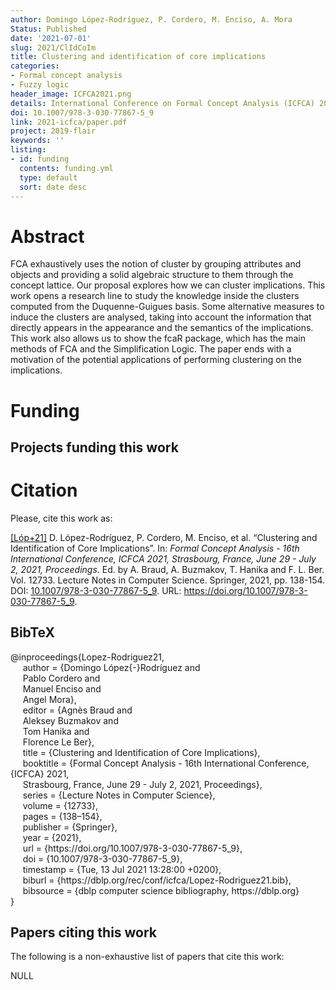 ```yaml
---
author: Domingo López-Rodríguez, P. Cordero, M. Enciso, A. Mora
Status: Published
date: '2021-07-01'
slug: 2021/ClIdCoIm
title: Clustering and identification of core implications
categories:
- Formal concept analysis
- Fuzzy logic
header_image: ICFCA2021.png
details: International Conference on Formal Concept Analysis (ICFCA) 2021
doi: 10.1007/978-3-030-77867-5_9
link: 2021-icfca/paper.pdf
project: 2019-flair
keywords: ''
listing:
- id: funding
  contents: funding.yml
  type: default
  sort: date desc
---
```



# Abstract


FCA exhaustively uses the notion of cluster by grouping attributes and objects and providing a solid algebraic structure to them through the concept lattice. Our proposal explores how we can cluster implications.  This work opens a research line to study the knowledge inside the clusters computed from the Duquenne-Guigues basis. Some alternative measures to induce the clusters are analysed, taking into account the information that directly appears in the appearance  and the semantics of the implications.  This work also allows us to show the fcaR package,   which has the main methods of FCA and the Simplification Logic.  The paper ends with a motivation of the potential applications of performing clustering on the implications.




# Funding
::: {.callout-note appearance='minimal' collapse=false}
## Projects funding this work

:::{#funding}
:::
:::









# Citation
Please, cite this work as:


<a name=bib-Lopez-Rodriguez21></a>[[Lóp+21]](#cite-Lopez-Rodriguez21) D. López-Rodríguez, P. Cordero, M. Enciso, et al. “Clustering and Identification of Core Implications”. In: _Formal Concept Analysis - 16th International Conference, ICFCA 2021, Strasbourg, France, June 29 - July 2, 2021, Proceedings_. Ed. by A. Braud, A. Buzmakov, T. Hanika and F. L. Ber. Vol. 12733. Lecture Notes in Computer Science. Springer, 2021, pp. 138-154. DOI: [10.1007/978-3-030-77867-5\_9](https://doi.org/10.1007%2F978-3-030-77867-5%5C_9). URL: [https://doi.org/10.1007/978-3-030-77867-5\_9](https://doi.org/10.1007/978-3-030-77867-5\_9).

::: {.callout-note appearance="minimal" collapse=true}

## BibTeX

@inproceedings{Lopez-Rodriguez21,<br>&nbsp;&nbsp;&nbsp;&nbsp;  author    = {Domingo López{-}Rodríguez and<br>&nbsp;&nbsp;&nbsp;&nbsp;               Pablo Cordero and<br>&nbsp;&nbsp;&nbsp;&nbsp;               Manuel Enciso and<br>&nbsp;&nbsp;&nbsp;&nbsp;               Angel Mora},<br>&nbsp;&nbsp;&nbsp;&nbsp;  editor    = {Agnès Braud and<br>&nbsp;&nbsp;&nbsp;&nbsp;               Aleksey Buzmakov and<br>&nbsp;&nbsp;&nbsp;&nbsp;               Tom Hanika and<br>&nbsp;&nbsp;&nbsp;&nbsp;               Florence Le Ber},<br>&nbsp;&nbsp;&nbsp;&nbsp;  title     = {Clustering and Identification of Core Implications},<br>&nbsp;&nbsp;&nbsp;&nbsp;  booktitle = {Formal Concept Analysis - 16th International Conference, {ICFCA} 2021,<br>&nbsp;&nbsp;&nbsp;&nbsp;               Strasbourg, France, June 29 - July 2, 2021, Proceedings},<br>&nbsp;&nbsp;&nbsp;&nbsp;  series    = {Lecture Notes in Computer Science},<br>&nbsp;&nbsp;&nbsp;&nbsp;  volume    = {12733},<br>&nbsp;&nbsp;&nbsp;&nbsp;  pages     = {138--154},<br>&nbsp;&nbsp;&nbsp;&nbsp;  publisher = {Springer},<br>&nbsp;&nbsp;&nbsp;&nbsp;  year      = {2021},<br>&nbsp;&nbsp;&nbsp;&nbsp;  url       = {https://doi.org/10.1007/978-3-030-77867-5\_9},<br>&nbsp;&nbsp;&nbsp;&nbsp;  doi       = {10.1007/978-3-030-77867-5\_9},<br>&nbsp;&nbsp;&nbsp;&nbsp;  timestamp = {Tue, 13 Jul 2021 13:28:00 +0200},<br>&nbsp;&nbsp;&nbsp;&nbsp;  biburl    = {https://dblp.org/rec/conf/icfca/Lopez-Rodriguez21.bib},<br>&nbsp;&nbsp;&nbsp;&nbsp;  bibsource = {dblp computer science bibliography, https://dblp.org}<br>}

:::






## Papers citing this work

The following is a non-exhaustive list of papers that cite this work:


NULL


